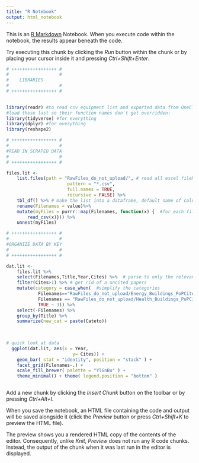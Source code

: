 ```yaml
---
title: "R Notebook"
output: html_notebook
---
```


This is an [R Markdown](http://rmarkdown.rstudio.com) Notebook. When you execute code within the notebook, the results appear beneath the code. 

Try executing this chunk by clicking the *Run* button within the chunk or by placing your cursor inside it and pressing *Ctrl+Shift+Enter*. 

```r

# +++++++++++++++++ #
#                   # 
#    LIBRARIES
#                   #
# +++++++++++++++++ #

 
library(readr) #to read csv equipment list and exported data from OneClick
#load these last so their function names don't get overridden:
library(tidyverse) #for everything 
library(dplyr) #for everything 
library(reshape2)

# +++++++++++++++++ #
#                   # 
#READ IN SCRAPED DATA
#                   #
# +++++++++++++++++ #

files.lit <- 
    list.files(path = "RawFiles_do_not_upload/", # read all excel fileNAMES from the folder
                       pattern = "*.csv",
                       full.names = TRUE,
                       recursive = FALSE) %>% 
    tbl_df() %>% # make the list into a dataframe, default name of column is "value"
    rename(Filenames = value)%>%
    mutate(myFiles = purrr::map(Filenames, function(x) {  #for each filename, read in the file (gets nested)
        read_csv(x)})) %>% 
    unnest(myFiles) 

# +++++++++++++++++ #
#                   # 
#ORGANIZE DATA BY KEY
#                   #
# +++++++++++++++++ # 

dat.lit <-
    files.lit %>%
    select(Filenames,Title,Year,Cites) %>%  # parse to only the relevant columns
    filter(Cites>1) %>% # get rid of a uncited papers
    mutate(category = case_when(  #simplify the categories
            Filenames=="RawFiles_do_not_upload/Energy_Buildings_PoPCites.cs" ~ 1,
            Filenames == "RawFiles_do_not_upload/Health_Buildings_PoPCites.csv" ~ 2,
            TRUE ~ 3)) %>%
    select(-Filenames) %>%
    group_by(Title) %>%
    summarize(new_cat = paste(Cateto))
    
       

# quick look at data
  ggplot(dat.lit, aes(x = Year,
                         y= Cites)) + 
    geom_bar( stat = "identity", position = "stack" ) +
    facet_grid(Filenames~.) +
    scale_fill_brewer( palette = "YlGnBu" ) +
    theme_minimal() + theme( legend.position = "bottom" )



```

Add a new chunk by clicking the *Insert Chunk* button on the toolbar or by pressing *Ctrl+Alt+I*.

When you save the notebook, an HTML file containing the code and output will be saved alongside it (click the *Preview* button or press *Ctrl+Shift+K* to preview the HTML file).

The preview shows you a rendered HTML copy of the contents of the editor. Consequently, unlike *Knit*, *Preview* does not run any R code chunks. Instead, the output of the chunk when it was last run in the editor is displayed.
